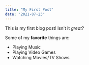 ```yaml
---
title: "My First Post"
date: "2021-07-23"
---
```


This is my first blog post! Isn't it _great_?

Some of my **favorite** things are:

- Playing Music
- Playing Video Games
- Watching Movies/TV Shows

